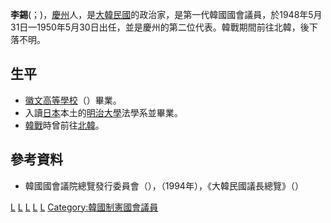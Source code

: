 '''李錫'''({{lang-ko|이석}}；{{bd|1906年|||1953年|catIdx=L李錫}})，[[慶州|慶州]]人，是[[大韓民國|大韓民國]]的政治家，是第一代韓國國會議員，於1948年5月31日—1950年5月30日出任，並是慶州的第二位代表。韓戰期間前往北韓，後下落不明。

== 生平 ==
* [[徽文高等學校|徽文高等學校]]（{{lang|ko|휘문고등학교}}）畢業。
* 入讀[[日本|日本]]本土的[[明治大學|明治大學]]法學系並畢業。
* [[韓戰|韓戰]]時曾前往[[北韓|北韓]]。

== 參考資料 ==
* 韓國國會議院總覽發行委員會（{{lang|ko|국회의원총람발간위원회}}），（1994年），《大韓民國議長總覽》（{{lang|ko|대한민국 의정총람}}）

<references/>

{{korea-bio-stub}}


[[Category:朝鮮半島下落不明者|L]]
[[Category:明治大學校友|L]]
[[Category:慶尚北道出身人物|L]]
[[Category:慶州市出身人物|L]]
[[Category:李姓|L]]
[[Category:韓國制憲國會議員|Category:韓國制憲國會議員]]